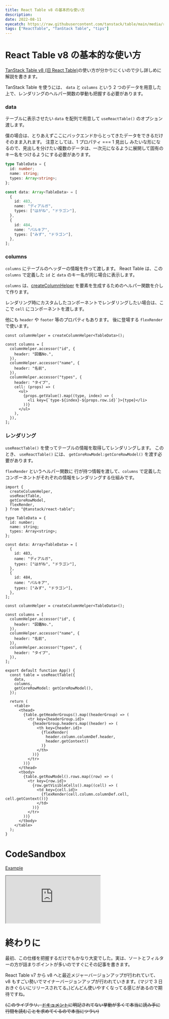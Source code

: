 ```yaml
---
title: React Table v8 の基本的な使い方
description:
date: 2022-08-11
eyecatch: https://raw.githubusercontent.com/tanstack/table/main/media/repo-header.png
tags: ["ReactTable", "TanStack Table", "tips"]
---
```


# React Table v8 の基本的な使い方

[TanStack Table v8 (旧 React Table)](https://github.com/TanStack/table)の使い方が分かりにくいので少し詳しめに解説を書きます。

TanStack Table を使うには、 `data` と `columns` という 2 つのデータを用意した上で、レンダリングのヘルパー関数の挙動も把握する必要があります。

### data

テーブルに表示させたい `data` を配列で用意して `useReactTable()` のオプション渡します。

僕の場合は、とりあえずここにバックエンドからとってきたデータをできるだけそのまま入れます。
注意としては、1 プロパティ === 1 見出し みたいな形になるので、見出しを分けたい複数のデータは、一次元になるように展開して固有のキー名をつけるようにする必要があります。

```ts
type TableData = {
  id: number;
  name: string;
  types: Array<string>;
};

const data: Array<TableData> = [
  {
    id: 483,
    name: "ディアルガ",
    types: ["はがね", "ドラゴン"],
  },
  {
    id: 484,
    name: "パルキア",
    types: ["みず", "ドラゴン"],
  },
];
```

### columns

`columns` にテーブルのヘッダーの情報を作って渡します。
React Table は、この `columns` で定義した `id` と `data` のキー名が同じ場合に表示します。

`columns` は、[createColumnHelper](https://github.com/TanStack/table/blob/main/packages/table-core/src/columnHelper.ts) を要素を生成するためのヘルパー関数を介して作ります。

レンダリング時にカスタムしたコンポーネントでレンダリングしたい場合は、ここで `cell` にコンポーネントを渡します。

他にも `header` や `footer` 等のプロパティもあります。 後に登場する `flexRender` で使います。

```tsx
const columnHelper = createColumnHelper<TableData>();

const columns = [
  columnHelper.accessor("id", {
    header: "図鑑No.",
  }),
  columnHelper.accessor("name", {
    header: "名前",
  }),
  columnHelper.accessor("types", {
    header: "タイプ",
    cell: (props) => (
      <ul>
        {props.getValue().map((type, index) => (
          <li key={`type-${index}-${props.row.id}`}>{type}</li>
        ))}
      </ul>
    ),
  }),
];
```

### レンダリング

`useReactTable()` を使ってテーブルの情報を取得してレンダリングします。
このとき、 `useReactTable()` には、 `getCoreRowModel:getCoreRowModel()` を渡す必要があります。

`flexRender` というヘルパー関数に 行が持つ情報を渡して、`columns` で定義したコンポーネントがそれぞれの情報をレンダリングする仕組みです。

```tsx
import {
  createColumnHelper,
  useReactTable,
  getCoreRowModel,
  flexRender,
} from "@tanstack/react-table";

type TableData = {
  id: number;
  name: string;
  types: Array<string>;
};

const data: Array<TableData> = [
  {
    id: 483,
    name: "ディアルガ",
    types: ["はがね", "ドラゴン"],
  },
  {
    id: 484,
    name: "パルキア",
    types: ["みず", "ドラゴン"],
  },
];

const columnHelper = createColumnHelper<TableData>();

const columns = [
  columnHelper.accessor("id", {
    header: "図鑑No.",
  }),
  columnHelper.accessor("name", {
    header: "名前",
  }),
  columnHelper.accessor("types", {
    header: "タイプ",
  }),
];

export default function App() {
  const table = useReactTable({
    data,
    columns,
    getCoreRowModel: getCoreRowModel(),
  });

  return (
    <table>
      <thead>
        {table.getHeaderGroups().map((headerGroup) => (
          <tr key={headerGroup.id}>
            {headerGroup.headers.map((header) => (
              <th key={header.id}>
                {flexRender(
                  header.column.columnDef.header,
                  header.getContext()
                )}
              </th>
            ))}
          </tr>
        ))}
      </thead>
      <tbody>
        {table.getRowModel().rows.map((row) => (
          <tr key={row.id}>
            {row.getVisibleCells().map((cell) => (
              <td key={cell.id}>
                {flexRender(cell.column.columnDef.cell, cell.getContext())}
              </td>
            ))}
          </tr>
        ))}
      </tbody>
    </table>
  );
}
```

# CodeSandbox

[Example](https://codesandbox.io/s/react-table-v8-example-88423r?file=/src/App.tsx)

<iframe
  src="https://codesandbox.io/embed/react-table-v8-example-88423r?fontsize=14&hidenavigation=1&theme=dark"
  style={{
    width: "100%",
    height: "500px",
    border: 0,
    borderRadius: "4px",
    overflow: "hidden",
  }}
  title="react-table-v8-example"
  allow="accelerometer; ambient-light-sensor; camera; encrypted-media; geolocation; gyroscope; hid; microphone; midi; payment; usb; vr; xr-spatial-tracking"
  sandbox="allow-forms allow-modals allow-popups allow-presentation allow-same-origin allow-scripts"
></iframe>

# 終わりに

最初、この仕様を把握するだけでもかなり大変でした。実は、ソートとフィルターの方が詰まりポイントが多いのですぐにその記事を書きます。

React Table v7 から v8 へと最近メジャーバージョンアップが行われていて、 v8 もすごい勢いでマイナーバージョンアップが行われていきます。(マジで 3 日おきぐらいにリリースされてる。)どんどん使いやすくなってる感じがあるので期待ですね。

~~(このライブラリ、[ドキュメント](https://tanstack.com/table/v8)に明記されてない挙動が多くて本当に読み手に行間を読むことを求めてくるので本当にツラい)~~
